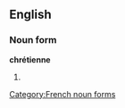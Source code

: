 ==English==
===Noun form===
'''chrétienne''' {{f}}
#{{feminine of|chrétien}}

[[Category:French noun forms]]